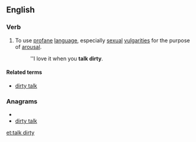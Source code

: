 ==English==

===Verb===
{{en-verb|inf=[[to]] [[talk]] [[dirty]]|talks dirty|talking dirty|talked dirty}}

# {{context|intransitive|idiomatic}} To use [[profane]] [[language]], especially [[sexual]] [[vulgarity|vulgarities]] for the purpose of [[arousal]].
#:''I love it when you '''talk dirty'''.

====Related terms====
* [[dirty talk]]

===Anagrams===
* {{alphagram|adiklrtty}}
* [[dirty talk#English|dirty talk]]

[[et:talk dirty]]